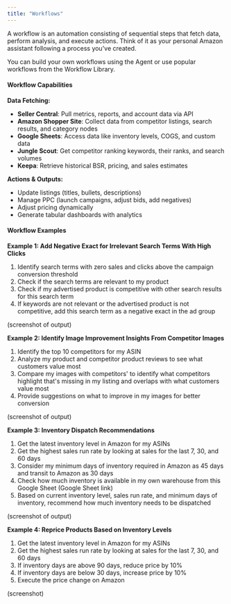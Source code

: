 ```yaml
---
title: "Workflows"
---
```


A workflow is an automation consisting of sequential steps that fetch data, perform analysis, and execute actions. Think of it as your personal Amazon assistant following a process you've created.

You can build your own workflows using the Agent or use popular workflows from the Workflow Library.

#### **Workflow Capabilities**

**Data Fetching:**

- **Seller Central**: Pull metrics, reports, and account data via API
- **Amazon Shopper Site**: Collect data from competitor listings, search results, and category nodes
- **Google Sheets**: Access data like inventory levels, COGS, and custom data
- **Jungle Scout**: Get competitor ranking keywords, their ranks, and search volumes
- **Keepa**: Retrieve historical BSR, pricing, and sales estimates

**Actions & Outputs:**

- Update listings (titles, bullets, descriptions)
- Manage PPC (launch campaigns, adjust bids, add negatives)
- Adjust pricing dynamically
- Generate tabular dashboards with analytics

#### **Workflow Examples**

**Example 1: Add Negative Exact for Irrelevant Search Terms With High Clicks**

1. Identify search terms with zero sales and clicks above the campaign conversion threshold
2. Check if the search terms are relevant to my product
3. Check if my advertised product is competitive with other search results for this search term
4. If keywords are not relevant or the advertised product is not competitive, add this search term as a negative exact in the ad group

(screenshot of output)

**Example 2: Identify Image Improvement Insights From Competitor Images**

1. Identify the top 10 competitors for my ASIN
2. Analyze my product and competitor product reviews to see what customers value most
3. Compare my images with competitors' to identify what competitors highlight that's missing in my listing and overlaps with what customers value most
4. Provide suggestions on what to improve in my images for better conversion

(screenshot of output)

**Example 3: Inventory Dispatch Recommendations**

1. Get the latest inventory level in Amazon for my ASINs
2. Get the highest sales run rate by looking at sales for the last 7, 30, and 60 days
3. Consider my minimum days of inventory required in Amazon as 45 days and transit to Amazon as 30 days
4. Check how much inventory is available in my own warehouse from this Google Sheet (Google Sheet link)
5. Based on current inventory level, sales run rate, and minimum days of inventory, recommend how much inventory needs to be dispatched

(screenshot of output)

**Example 4: Reprice Products Based on Inventory Levels**

1. Get the latest inventory level in Amazon for my ASINs
2. Get the highest sales run rate by looking at sales for the last 7, 30, and 60 days
3. If inventory days are above 90 days, reduce price by 10%
4. If inventory days are below 30 days, increase price by 10%
5. Execute the price change on Amazon

(screenshot)